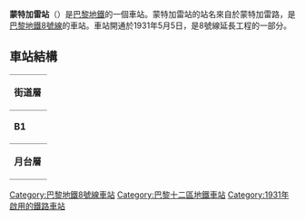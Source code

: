 {{expand|time=2016-03-09T01:55:22+00:00}}
{{unreferenced|time=2016-03-09T01:55:22+00:00}}
{{Infobox station
| name                = 蒙特加雷站
| symbol_location     = paris
| symbol              = m
| symbol2             = 
| type                = [[巴黎地鐵|巴黎地鐵]]車站
| image               = [[File:Station_métro_Montgallet_-_20130606_160555.jpg|275px]]
| alt                 = 
| caption             = 
| other_name          = 
| address             = [[巴黎12區|巴黎12區]]
| borough             = [[法蘭西島|法蘭西島]]
| country             = 法國
| iso_region          = FR_scale:2000
| coordinates_display = title
| coordinates_format  = dms
| latd  = 48.844276| latm  = | lats  = | latNS  = 
| longd = 2.389974| longm = | longs = | longEW = 
| coordinates         = 
| owned               = [[RATP|RATP]]
| operator            = [[RATP|RATP]]
| line                = 
| disabled            = 
| zone                = 1
| opened              = {{Start-date|1931年5月5日}}
| closed              = <!-- {{End date|YYYY|MM|DD|df=y}} -->
| services            = 
| map_type            = France Paris
}}
'''蒙特加雷站'''（{{lang-fr|Montgallet}}）是[[巴黎地鐵|巴黎地鐵]]的一個車站。蒙特加雷站的站名來自於蒙特加雷路，是[[巴黎地鐵8號線|巴黎地鐵8號線]]的車站。車站開通於1931年5月5日，是8號線延長工程的一部分。
== 車站結構 ==
{| border=0 cellspacing=0 cellpadding=3
|style="border-bottom:solid 1px gray;border-top:solid 1px gray;" width=50 valign=top|'''街道層'''
|-
|style="border-bottom:solid 1px gray;border-top:solid 1px gray;" width=50 valign=top|'''B1'''
|style="border-top:solid 1px gray;border-bottom:solid 1px gray;" width=100 valign=top|月台連接夾層
|-
|style="border-bottom:solid 1px gray;" width=50 rowspan=4 valign=top|'''月台層'''
|style="border-top:solid 1px gray;border-right:solid 2px black;border-left:solid 2px black;border-bottom:solid 2px black;" colspan=2|<div style="text-align: center;"><small>[[側式月台|側式月台]]，右側開門</small></div>
|-
|style="border-bottom:solid 1px gray;" width=150|往巴拉
|style="border-bottom:solid 1px gray;" width=450|{{arrow|L}} [[File:Metro-M.svg|16x16px]][[File:Paris_Metro_8.svg|16x16px]]往[[巴拉站|巴拉]]<small>（[[勒伊-狄德羅站|勒伊-狄德羅]]）</small>
|-
|往湖之角
|{{arrow|R}} [[File:Metro-M.svg|16x16px]][[File:Paris_Metro_8.svg|16x16px]]往[[湖之角站|湖之角]]<small>（[[多梅尼爾站|多梅尼爾]]）</small>
|-
|style="border-top:solid 2px black;border-right:solid 2px black;border-left:solid 2px black;border-bottom:solid 1px gray;" colspan=2|<div style="text-align: center;"><small>[[側式月台|側式月台]]，右側開門</small></div>
|}
{{巴黎地鐵8號線}}
{{DEFAULTSORT:Montgallet}}
[[Category:巴黎地鐵8號線車站|Category:巴黎地鐵8號線車站]]
[[Category:巴黎十二區地鐵車站|Category:巴黎十二區地鐵車站]]
[[Category:1931年啟用的鐵路車站|Category:1931年啟用的鐵路車站]]